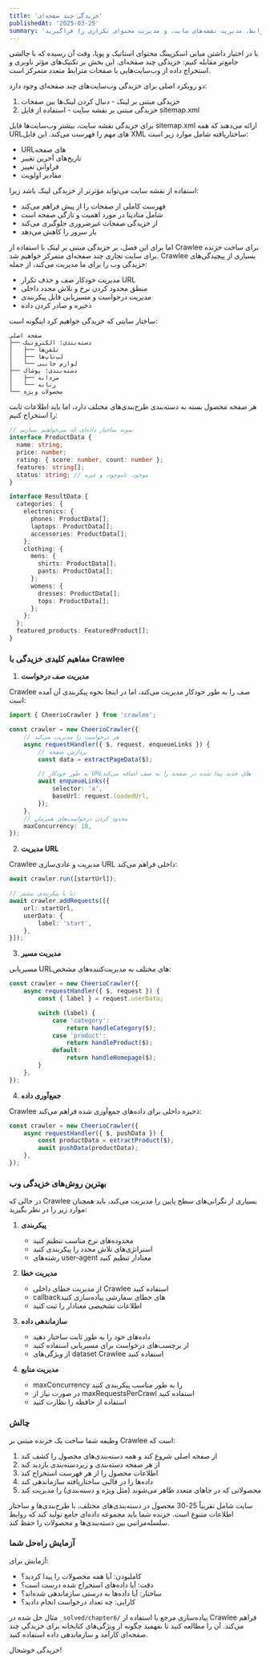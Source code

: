 ```yaml
---
title: 'خزیدگی چند صفحه‌ای'
publishedAt: '2025-03-25'
summary: 'تکنیک‌های خزیدگی وب‌سایت‌های مترابط، مدیریت نقشه‌های سایت، و مدیریت محتوای تکراری را فراگیرید'
---
```


با در اختیار داشتن مبانی اسکرپینگ محتوای استاتیک و پویا، وقت آن رسیده که با چالشی جامع‌تر مقابله کنیم: خزیدگی چند صفحه‌ای. این بخش بر تکنیک‌های مؤثر ناوبری و استخراج داده از وب‌سایت‌هایی با صفحات مترابط متعدد متمرکز است.

دو رویکرد اصلی برای خزیدگی وب‌سایت‌های چند صفحه‌ای وجود دارد:

1. خزیدگی مبتنی بر لینک - دنبال کردن لینک‌ها بین صفحات
2. خزیدگی مبتنی بر نقشه سایت - استفاده از فایل sitemap.xml

برای خزیدگی نقشه سایت، بیشتر وب‌سایت‌ها فایل sitemap.xml ارائه می‌دهند که همه URL‌های مهم را فهرست می‌کند. این فایل XML ساختاریافته شامل موارد زیر است:

- URL‌های صفحه
- تاریخ‌های آخرین تغییر
- فراوانی تغییر
- مقادیر اولویت

استفاده از نقشه سایت می‌تواند مؤثرتر از خزیدگی لینک باشد زیرا:
- فهرست کاملی از صفحات را از پیش فراهم می‌کند
- شامل متادیتا در مورد اهمیت و تازگی صفحه است
- از خزیدگی صفحات غیرضروری جلوگیری می‌کند
- بار سرور را کاهش می‌دهد

اما برای این فصل، بر خزیدگی مبتنی بر لینک با استفاده از Crawlee برای ساخت خزنده برای سایت تجاری چند صفحه‌ای متمرکز خواهیم شد. Crawlee بسیاری از پیچیدگی‌های خزیدگی وب را برای ما مدیریت می‌کند، از جمله:

- مدیریت خودکار صف و حذف تکرار URL
- منطق محدود کردن نرخ و تلاش مجدد داخلی
- مدیریت درخواست و مسیریابی قابل پیکربندی
- ذخیره و صادر کردن داده

ساختار سایتی که خزیدگی خواهیم کرد اینگونه است:

```
صفحه اصلی
├── دسته‌بندی: الکترونیک
│   ├── تلفن‌ها
│   ├── لپ‌تاپ‌ها
│   └── لوازم جانبی
├── دسته‌بندی: پوشاک
│   ├── مردانه
│   └── زنانه
└── محصولات ویژه
```

هر صفحه محصول بسته به دسته‌بندی طرح‌بندی‌های مختلف دارد، اما باید اطلاعات ثابت را استخراج کنیم:

```typescript
// نمونه ساختار داده‌ای که می‌خواهیم بسازیم
interface ProductData {
  name: string;
  price: number;
  rating: { score: number, count: number };
  features: string[];
  status: string; // موجود، ناموجود، و غیره
}

interface ResultData {
  categories: {
    electronics: {
      phones: ProductData[];
      laptops: ProductData[];
      accessories: ProductData[];
    };
    clothing: {
      mens: {
        shirts: ProductData[];
        pants: ProductData[];
      };
      womens: {
        dresses: ProductData[];
        tops: ProductData[];
      };
    };
  };
  featured_products: FeaturedProduct[];
}
```

### مفاهیم کلیدی خزیدگی با Crawlee

1. **مدیریت صف درخواست**

Crawlee صف را به طور خودکار مدیریت می‌کند، اما در اینجا نحوه پیکربندی آن آمده است:

```typescript
import { CheerioCrawler } from 'crawlee';

const crawler = new CheerioCrawler({
    // هر درخواست را مدیریت می‌کند
    async requestHandler({ $, request, enqueueLinks }) {
        // پردازش صفحه
        const data = extractPageData($);

        // به طور خودکار URL‌های جدید پیدا شده در صفحه را به صف اضافه می‌کند
        await enqueueLinks({
            selector: 'a',
            baseUrl: request.loadedUrl,
        });
    },
    // محدود کردن درخواست‌های همزمان
    maxConcurrency: 10,
});
```

2. **مدیریت URL**

Crawlee مدیریت و عادی‌سازی URL داخلی فراهم می‌کند:

```typescript
await crawler.run([startUrl]);

// یا با پیکربندی بیشتر:
await crawler.addRequests([{
    url: startUrl,
    userData: {
        label: 'start',
    },
}]);
```

3. **مدیریت مسیر**

مسیریابی URL‌های مختلف به مدیریت‌کننده‌های مشخص:

```typescript
const crawler = new CheerioCrawler({
    async requestHandler({ $, request }) {
        const { label } = request.userData;

        switch (label) {
            case 'category':
                return handleCategory($);
            case 'product':
                return handleProduct($);
            default:
                return handleHomepage($);
        }
    },
});
```

4. **جمع‌آوری داده**

Crawlee ذخیره داخلی برای داده‌های جمع‌آوری شده فراهم می‌کند:

```typescript
const crawler = new CheerioCrawler({
    async requestHandler({ $, pushData }) {
        const productData = extractProduct($);
        await pushData(productData);
    },
});
```

### بهترین روش‌های خزیدگی وب

در حالی که Crawlee بسیاری از نگرانی‌های سطح پایین را مدیریت می‌کند، باید همچنان موارد زیر را در نظر بگیرید:

1. **پیکربندی**
   - محدوده‌های نرخ مناسب تنظیم کنید
   - استراتژی‌های تلاش مجدد را پیکربندی کنید
   - رشته‌های user-agent معنادار تنظیم کنید

2. **مدیریت خطا**
   - از مدیریت خطای داخلی Crawlee استفاده کنید
   - callback‌های خطای سفارشی پیاده‌سازی کنید
   - اطلاعات تشخیصی معنادار را ثبت کنید

3. **سازماندهی داده**
   - داده‌های خود را به طور ثابت ساختار دهید
   - از برچسب‌های درخواست برای مسیریابی استفاده کنید
   - از ویژگی‌های dataset Crawlee استفاده کنید

4. **مدیریت منابع**
   - maxConcurrency را به طور مناسب پیکربندی کنید
   - در صورت نیاز از maxRequestsPerCrawl استفاده کنید
   - استفاده از حافظه را نظارت کنید

### چالش

وظیفه شما ساخت یک خزنده مبتنی بر Crawlee است که:

1. از صفحه اصلی شروع کند و همه دسته‌بندی‌های محصول را کشف کند
2. از هر صفحه دسته‌بندی و زیردسته‌بندی بازدید کند
3. اطلاعات محصول را از هر فهرست استخراج کند
4. داده‌ها را در قالبی ساختاریافته سازماندهی کند
5. محصولاتی که در جاهای متعدد ظاهر می‌شوند (مثل ویژه و دسته‌بندی) را مدیریت کند

سایت شامل تقریباً 25-30 محصول در دسته‌بندی‌های مختلف، با طرح‌بندی‌ها و ساختار اطلاعات متنوع است. خزنده شما باید مجموعه داده‌ای جامع تولید کند که روابط سلسله‌مراتبی بین دسته‌بندی‌ها و محصولات را حفظ کند.

### آزمایش راه‌حل شما

آزمایش برای:
- کاملبودن: آیا همه محصولات را پیدا کردید؟
- دقت: آیا داده‌های استخراج شده درست است؟
- ساختار: آیا داده‌ها به درستی سازماندهی شده‌اند؟
- کارایی: چه تعداد درخواست انجام دادید؟

مثال حل شده در `_solved/chapter6/` پیاده‌سازی مرجع با استفاده از Crawlee فراهم می‌کند. آن را مطالعه کنید تا بفهمید چگونه از ویژگی‌های کتابخانه برای خزیدگی چند صفحه‌ای کارآمد و سازماندهی داده استفاده کنید.

خزیدگی خوشحال!